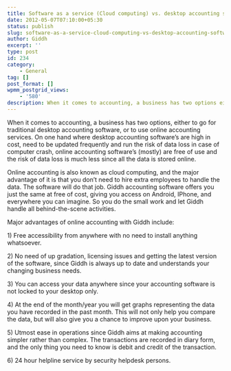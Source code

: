 ```yaml
---
title: Software as a service (Cloud computing) vs. desktop accounting software
date: 2012-05-07T07:10:00+05:30
status: publish
slug: software-as-a-service-cloud-computing-vs-desktop-accounting-software
author: Giddh
excerpt: ''
type: post
id: 234
category:
    - General
tag: []
post_format: []
wpmm_postgrid_views:
    - '580'
description: When it comes to accounting, a business has two options either to go for traditional desktop accounting software, or to use online accounting services.
---
```

When it comes to accounting, a business has two options, either to go for traditional desktop accounting software, or to use online accounting services. On one hand where desktop accounting software’s are high in cost, need to be updated frequently and run the risk of data loss in case of computer crash, online accounting software’s (mostly) are free of use and the risk of data loss is much less since all the data is stored online.

Online accounting is also known as cloud computing, and the major advantage of it is that you don’t need to hire extra employees to handle the data. The software will do that job. Giddh accounting software offers you just the same at free of cost, giving you access on Android, IPhone, and everywhere you can imagine. So you do the small work and let Giddh handle all behind-the-scene activities.

Major advantages of online accounting with Giddh include:

1\) Free accessibility from anywhere with no need to install anything whatsoever.

2\) No need of up gradation, licensing issues and getting the latest version of the software, since Giddh is always up to date and understands your changing business needs.

3\) You can access your data anywhere since your accounting software is not locked to your desktop only.

4\) At the end of the month/year you will get graphs representing the data you have recorded in the past month. This will not only help you compare the data, but will also give you a chance to improve upon your business.

5\) Utmost ease in operations since Giddh aims at making accounting simpler rather than complex. The transactions are recorded in diary form, and the only thing you need to know is debit and credit of the transaction.

6\) 24 hour helpline service by security helpdesk persons.